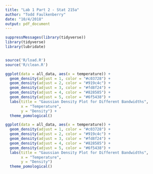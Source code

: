 ```yaml
---
title: "Lab 1 Part 2 - Stat 215a"
author: "Todd Faulkenberry"
date: "10/4/2018"
output: pdf_document
---
```


```r
suppressMessages(library(tidyverse))
library(tidyverse)
library(lubridate)


source('R/load.R')
source('R/clean.R')
```



```r
ggplot(data = all_data, aes(x = temperature)) +
  geom_density(adjust = 1, color = "#c03728") +
  geom_density(adjust = 2, color = "#919c4c") +
  geom_density(adjust = 3, color = "#fd8f24") +
  geom_density(adjust = 4, color = "#828585") +
  geom_density(adjust = 5, color = "#6f5438") +
  labs(title = "Gaussian Density Plot for Different Bandwidths",
       x = "Temperature",
       y = "Density") +
  theme_pomological()
```


```r
ggplot(data = all_data, aes(x = temperature)) +
  geom_density(adjust = 1, color = "#c03728") +
  geom_density(adjust = 2, color = "#919c4c") +
  geom_density(adjust = 3, color = "#fd8f24") +
  geom_density(adjust = 4, color = "#828585") +
  geom_density(adjust = 5, color = "#6f5438") +
  labs(title = "Gaussian Density Plot for Different Bandwidths",
       x = "Temperature",
       y = "Density")
  theme_pomological()
```

